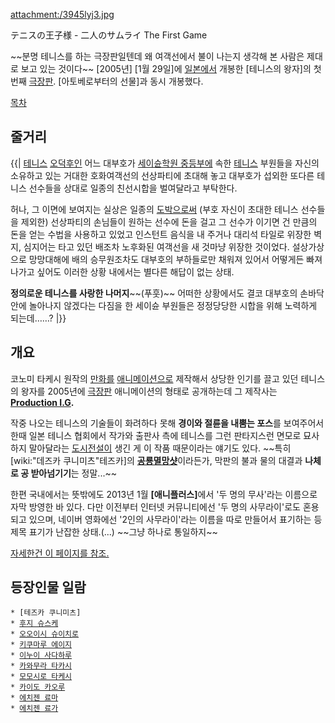 attachment:/3945lyj3.jpg

テニスの王子様 - 二人のサムライ The First Game

~~분명 테니스를 하는 극장판일텐데 왜 여객선에서 불이 나는지 생각해 본 사람은 제대로 보고 있는 것이다~~
[2005년] [1월 29일]에 [[일본]]에서 개봉한 [테니스의 왕자]의 첫 번째 [[극장판]]. [아토베로부터의 선물]과 동시 개봉했다.

[[목차]]

== 줄거리 ==
{{|
[[테니스]] [[오덕후]]인 어느 대부호가 [[세이슌학원 중등부]]에 속한 [[테니스]] 부원들을 자신의 소유하고 있는 거대한 호화여객선의 선상파티에 초대해 놓고 대부호가 섭외한 또다른 테니스 선수들을 상대로 일종의 친선시합을 벌여달라고 부탁한다.

허나, 그 이면에 보여지는 실상은 일종의 [[도박]]으로써 (부호 자신이 초대한 테니스 선수들을 제외한) 선상파티의 손님들이 원하는 선수에 돈을 걸고 그 선수가 이기면 건 만큼의 돈을 얻는 수법을 사용하고 있었고 인스턴트 음식을 내 주거나 대리석 타일로 위장한 벽지, 심지어는 타고 있던 배조차 노후화된 여객선을 새 것마냥 위장한 것이었다. 설상가상으로 망망대해에 배의 승무원조차도 대부호의 부하들로만 채워져 있어서 어떻게든 빠져나가고 싶어도 이러한 상황 내에서는 별다른 해답이 없는 상태.

'''정의로운 테니스를 사랑한 나머지'''~~(푸훗)~~ 어떠한 상황에서도 결코 대부호의 손바닥 안에 놀아나지 않겠다는 다짐을 한 세이슌 부원들은 정정당당한 시합을 위해 노력하게 되는데……?
|}}
== 개요 ==
코노미 타케시 원작의 [[만화]]를 [[애니메이션]]으로 제작해서 상당한 인기를 끌고 있던 테니스의 왕자를 2005년에 [[극장판]] 애니메이션의 형태로 공개하는데 그 제작사는 '''[[Production I.G]].'''

작중 나오는 테니스의 기술들이 화려하다 못해 '''경이와 절륜을 내뿜는 포스'''를 보여주어서 한때 일본 테니스 협회에서 작가와 출판사 측에 테니스를 그런 판타지스런 면모로 묘사하지 말아달라는 [[도시전설]]이 생긴 게 이 작품 때문이라는 얘기도 있다. ~~특히 [wiki:"데즈카 쿠니미츠"테즈카]의 '''[[공룡멸망샷]]'''이라든가, 막판의 불과 물의 대결과 '''나체로 공 받아넘기기'''는 정말...~~

한편 국내에서는 뜻밖에도 2013년 1월 '''[애니플러스]'''에서 '두 명의 무사'라는 이름으로 자막 방영한 바 있다. 다만 이전부터 인터넷 커뮤니티에선 '두 명의 사무라이'로도 혼용되고 있으며, 네이버 영화에선 '2인의 사무라이'라는 이름을 따로 만들어서 표기하는 등 제목 표기가 난잡한 상태.(...) ~~그냥 하나로 통일하지~~

[http://bbs2.ruliweb.daum.net/gaia/do/ruliweb/family/230/read?bbsId=G005&articleId=2570339 자세한건 이 페이지를 참조.]

== 등장인물 일람 ==
 * [테즈카 쿠니미츠]
 * [[후지 슈스케]]
 * [[오오이시 슈이치로]]
 * [[키쿠마루 에이지]]
 * [[이누이 사다하루]]
 * [[카와무라 타카시]]
 * [[모모시로 타케시]]
 * [[카이도 카오루]]
 * [[에치젠 료마]]
 * [[에치젠 료가]]
